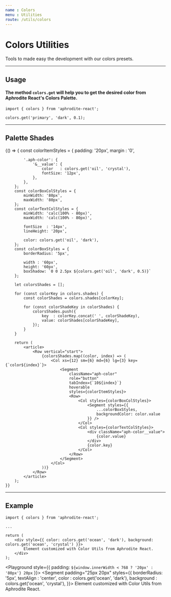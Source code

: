 ```yaml
---
name : Colors
menu : Utilities
route: /utils/colors
---
```



# Colors Utilities
Tools to made easy the development with our colors presets.

---

## Usage
#### The method `colors.get` will help you to get the desired color from Aphrodite React's Colors Palette.
```
import { colors } from 'aphrodite-react';

colors.get('primary', 'dark', 0.1);
```

---

## Palette Shades
<Playground>
    {() => {
        const colorItemStyles = {
            padding: '20px',
            margin : '0',

            '.aph-color': {
                '&__value': {
                    color   : colors.get('oil', 'crystal'),
                    fontSize: '12px',
                },
            },
        };
        const colorBoxColStyles = {
            minWidth: '80px',
            maxWidth: '80px',
        };
        const colorTextColStyles = {
            minWidth: 'calc(100% - 80px)',
            maxWidth: 'calc(100% - 80px)',

            fontSize  : '14px',
            lineHeight: '20px',

            color: colors.get('oil', 'dark'),
        };
        const colorBoxStyles = {
            borderRadius: '5px',

            width : '60px',
            height: '60px',
            boxShadow: `0 0 2.5px ${colors.get('oil', 'dark', 0.5)}`
        };

        let colorsShades = [];

        for (const colorKey in colors.shades) {
            const colorShades = colors.shades[colorKey];

            for (const colorShadeKey in colorShades) {
                colorsShades.push({
                    key  : colorKey.concat(' ', colorShadeKey),
                    value: colorShades[colorShadeKey],
                });
            }
        }

        return (
            <article>
                <Row vertical="start">
                    {colorsShades.map((color, index) => (
                        <Col xs={12} sm={6} md={6} lg={3} key={`color${index}`}>
                            <Segment
                                className="aph-color"
                                role="button"
                                tabIndex={`10${index}`}
                                hoverable
                                styles={colorItemStyles}>
                                <Row>
                                    <Col styles={colorBoxColStyles}>
                                        <Segment styles={{
                                            ...colorBoxStyles,
                                            backgroundColor: color.value
                                        }} />
                                    </Col>
                                    <Col styles={colorTextColStyles}>
                                        <div className="aph-color__value">
                                            {color.value}
                                        </div>
                                        {color.key}
                                    </Col>
                                </Row>
                            </Segment>
                        </Col>
                    ))}
                </Row>
            </article>
        );
    }}
</Playground>

---

## Example
```
import { colors } from 'aphrodite-react';

...

return (
    <div style={{ color: colors.get('ocean', 'dark'), background: colors.get('ocean', 'crystal') }}>
        Element customized with Color Utils from Aphrodite React.
    </div>
);
```

<Playground style={{ padding: `${window.innerWidth < 768 ? '20px' : '80px'} 20px` }}>
    <Row horizontal="center">
        <Col xs={12} sm={6}>
            <Segment
                padding="25px 20px"
                styles={{
                    borderRadius: '5px',
                    textAlign   : 'center',
                    color       : colors.get('ocean', 'dark'),
                    background  : colors.get('ocean', 'crystal'),
                }}>
                Element customized with Color Utils from Aphrodite React.
            </Segment>
        </Col>
    </Row>
</Playground>
